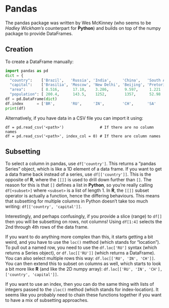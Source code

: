 # Pandas

The pandas package was written by Wes McKinney (who seems to be _Hadley
Wickham's_ counterpart for **Python**) and builds on top of the numpy package
to provide DataFrames.

## Creation

To create a DataFrame manually:
  
```python
import pandas as pd
dict = {
  "country":    ['Brazil',   'Russia', 'India',     'China',   'South Africa'],
  "capital":    ['Brasilia', 'Moscow', 'New Delhi', 'Beijing', 'Pretoria'    ],
  "area":       [ 8.516,      17.10,    3.286,       9.597,     1.221        ],
  "population": [ 200.4,      143.5,    1252,        1357,      52.98        ]}
df = pd.DataFrame(dict)
df.index      = ['BR',       'RU',     'IN',        'CH',      'SA'          ]
print(df)
```

Alternatively, if you have data in a CSV file you can import it using:
  
```
df = pd.read_csv('<path>')                # If there are no column names
df = pd.read_csv('<path>', index_col = 0) # If there are column names
```

## Subsetting

To select a column in pandas, use `df['country']`. This returns a "pandas
Series" object, which is like a 1D element of a data frame. If you want to get
a data frame back instead of a series, use `df[['country']]`. This is the
opposite of **R**, where the `[[]]` is used to drill down further than `[]`.
The reason for this is that `[]` defines a list in **Python**, so you're really
calling `df[<subset>]` where `<subset>` is a list of length 1. In **R**, the
`[[]]` subset operator is actually a function, hence the differing behaviours.
This means that subsetting for multiple columns in Python doesn't take too much
writing: `df[['country', 'capital']]`.

Interestingly, and perhaps confusingly, if you provide a slice (range) to
`df[]` then you will be subsetting on rows, not columns! Using `df[1:4]`
selects the 2nd through 4th rows of the data frame.

If you want to do anything more complex than this, it starts getting a bit
weird, and you have to use the `loc()` method (which stands for "location"). To
pull out a named row, you need to use the `df.loc['RU']` syntax (which returns
a Series object), or `df.loc[['RU']]` (which returns a DataFrame). You can also
select multiple rows this way: `df.loc[['RU', 'IN', 'CH']]`. You can then
extend this to subset on columns as well, which starts to look a bit more like
**R** (and like the 2D numpy array): `df.loc[['RU', 'IN', 'CH'], ['country',
'capital']]`.

If you want to use an index, then you can do the same thing with lists of
integers passed to the `iloc()` method (which stands for index-location). It
seems like you probably need to chain these functions together if you want to
have a mix of subsetting approaches.


